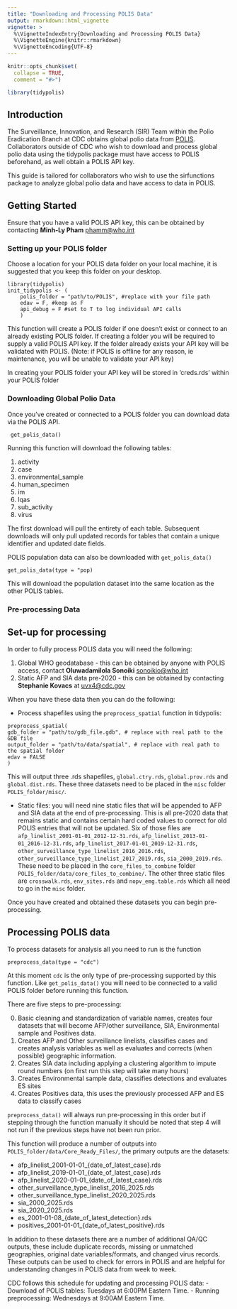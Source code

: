```yaml
---
title: "Downloading and Processing POLIS Data"
output: rmarkdown::html_vignette
vignette: >
  %\VignetteIndexEntry{Downloading and Processing POLIS Data}
  %\VignetteEngine{knitr::rmarkdown}
  %\VignetteEncoding{UTF-8}
---
```


```r
knitr::opts_chunk$set(
  collapse = TRUE,
  comment = "#>")
```

```r
library(tidypolis)
```

## Introduction

The Surveillance, Innovation, and Research (SIR) Team within the Polio Eradication Branch at CDC obtains global polio data from [POLIS](https://extranet.who.int/polis/Account/Login). Collaborators outside of CDC who wish to download and process global polio data using the tidypolis package must have access to POLIS beforehand, as well obtain a POLIS API key.

This guide is tailored for collaborators who wish to use the sirfunctions package to analyze global polio data and have access to data in POLIS.

## Getting Started
Ensure that you have a valid POLIS API key, this can be obtained by contacting **Minh-Ly Pham** [phamm\@who.int](mailto:phamm@who.int){.email} 

### Setting up your POLIS folder {#polis-folder-setup}
Choose a location for your POLIS data folder on your local machine, it is suggested that you keep this folder on your desktop.

```
library(tidypolis)
init_tidypolis <- (
    polis_folder = "path/to/POLIS", #replace with your file path
    edav = F, #keep as F
    api_debug = F #set to T to log individual API calls
    )
```

This function will create a POLIS folder if one doesn't exist or connect to an already existing POLIS folder. If creating a folder you will be required to supply a valid POLIS API key. If the folder already exists your API key will be validated with POLIS. (Note: if POLIS is offline for any reason, ie maintenance, you will be unable to validate your API key)

In creating your POLIS folder your API key will be stored in 'creds.rds' within your POLIS folder

### Downloading Global Polio Data {#download-polis-data}
Once you've created or connected to a POLIS folder you can download data via the POLIS API.

```
 get_polis_data()
```
Running this function will download the following tables:

1. activity
2. case
3. environmental_sample
4. human_specimen
5. im
6. lqas
7. sub_activity
8. virus

The first download will pull the entirety of each table. Subsequent downloads will only pull updated records for tables that contain a unique identifier and updated date fields. 

POLIS population data can also be downloaded with `get_polis_data()`

```
get_polis_data(type = "pop)
```

This will download the population dataset into the same location as the other POLIS tables.

### Pre-processing Data

## Set-up for processing
In order to fully process POLIS data you will need the following:

1. Global WHO geodatabase - this can be obtained by anyone with POLIS access, contact **Oluwadamilola Sonoiki** [sonoikio\@who.int](mailto:sonoikio@who.int){.email}
2. Static AFP and SIA data pre-2020 - this can be obtained by contacting **Stephanie Kovacs** at [uvx4\@cdc.gov](mailto:uvx4@cdc.gov){.email}

When you have these data then you can do the following:

- Process shapefiles using the `preprocess_spatial` function in tidypolis:

```
preprocess_spatial(
gdb_folder = "path/to/gdb_file.gdb", # replace with real path to the GDB file
output_folder = "path/to/data/spatial", # replace with real path to the spatial folder
edav = FALSE
)
```
This will output three .rds shapefiles, `global.ctry.rds`, `global.prov.rds` and `global.dist.rds`. These three datasets need to be placed in the `misc` folder `POLIS_folder/misc/`.

- Static files: you will need nine static files that will be appended to AFP and SIA data at the end of pre-processing. This is all pre-2020 data that remains static and contains certain hard coded values to correct for old POLIS entries that will not be updated. Six of those files are `afp_linelist_2001-01-01_2012-12-31.rds`, `afp_linelist_2013-01-01_2016-12-31.rds`, `afp_linelist_2017-01-01_2019-12-31.rds`, `other_surveillance_type_linelist_2016_2016.rds`, `other_surveillance_type_linelist_2017_2019.rds`, `sia_2000_2019.rds`. These need to be placed in the `core_files_to_combine` folder `POLIS_folder/data/core_files_to_combine/`. The other three static files are `crosswalk.rds`, `env_sites.rds` and `nopv_emg.table.rds` which all need to go in the `misc` folder.

Once you have created and obtained these datasets you can begin pre-processing.

## Processing POLIS data

To process datasets for analysis all you need to run is the function 
```
preprocess_data(type = "cdc")
```` 
At this moment `cdc` is the only type of pre-processing supported by this function. Like `get_polis_data()` you will need to be connected to a valid POLIS folder before running this function. 

There are five steps to pre-processing:

0. Basic cleaning and standardization of variable names, creates four datasets that will become AFP/other surveillance, SIA, Environmental sample and Positives data. 
1. Creates AFP and Other surveillance linelists, classifies cases and creates analysis variables as well as evaluates and corrects (when possible) geographic information.
2. Creates SIA data including applying a clustering algorithm to impute round numbers (on first run this step will take many hours)
3. Creates Environmental sample data, classifies detections and evaluates ES sites
4. Creates Positives data, this uses the previously processed AFP and ES data to classify cases

`preprocess_data()` will always run pre-processing in this order but if stepping through the function manually it should be noted that step 4 will not run if the previous steps have not been run prior. 

This function will produce a number of outputs into `POLIS_folder/data/Core_Ready_Files/`, the primary outputs are the datasets: 

- afp_linelist_2001-01-01_{date_of_latest_case}.rds
- afp_linelist_2019-01-01_{date_of_latest_case}.rds
- afp_linelist_2020-01-01_{date_of_latest_case}.rds
- other_surveillance_type_linelist_2016_2025.rds
- other_surveillance_type_linelist_2020_2025.rds
- sia_2000_2025.rds
- sia_2020_2025.rds
- es_2001-01-08_{date_of_latest_detection}.rds
- positives_2001-01-01_{date_of_latest_positive}.rds

In addition to these datasets there are a number of additional QA/QC outputs, these include duplicate records, missing or unmatched geographies, original date variables/formats, and changed virus records. These outputs can be used to check for errors in POLIS and are helpful for understanding changes in POLIS data from week to week.

CDC follows this schedule for updating and processing POLIS data:
- Download of POLIS tables: Tuesdays at 6:00PM Eastern Time.
- Running preprocessing: Wednesdays at 9:00AM Eastern Time.

### 

